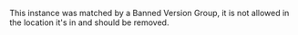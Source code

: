 
This instance was matched by a <Link to='/config/version-groups/banned'>Banned</Link> Version Group, it is not allowed in the location it's in and should be removed.
